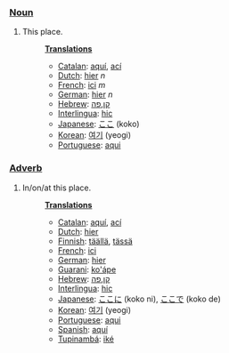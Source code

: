 ===[[Noun]]===
#This place.
#:'''[[Translation]]s'''
#:*[[Catalan]]: [[aquí]], [[ací]]
#:*[[Dutch]]: [[hier]] ''n''
#:*[[French]]: [[ici]] ''m''
#:*[[German]]: [[hier]] ''n''
#:*[[Hebrew]]: [[קן]],[[פה]]
#:*[[Interlingua]]: [[hic]]
#:*[[Japanese]]: [[ここ]] (koko)
#:*[[Korean]]: [[여기]] (yeogi)
#:*[[Portuguese]]: [[aqui]]


===[[Adverb]]===
#In/on/at this place.
#:'''[[Translation]]s'''
#:*[[Catalan]]: [[aquí]], [[ací]]
#:*[[Dutch]]: [[hier]]
#:*[[Finnish]]: [[täällä]], [[tässä]]
#:*[[French]]: [[ici]]
#:*[[German]]: [[hier]]
#:*[[Guarani]]: [[ko'ápe]]
#:*[[Hebrew]]: [[קן]],[[פה]]
#:*[[Interlingua]]: [[hic]]
#:*[[Japanese]]: [[ここ]]に (koko ni), [[ここ]]で (koko de)
#:*[[Korean]]: [[여기]] (yeogi)
#:*[[Portuguese]]: [[aqui]]
#:*[[Spanish]]: [[aquí]]
#:*[[Tupinambá]]: [[iké]]